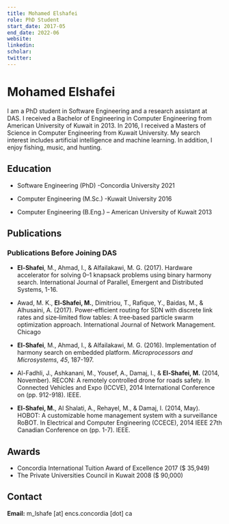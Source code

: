 ```yaml
---
title: Mohamed Elshafei
role: PhD Student
start_date: 2017-05
end_date: 2022-06
website:
linkedin:
scholar:
twitter:
---
```


# Mohamed Elshafei

I am a PhD student in Software Engineering and a research assistant at DAS. I received a Bachelor of Engineering in Computer Engineering from American University of Kuwait in 2013. In 2016, I received a Masters of Science in Computer Engineering from Kuwait University. My search interest includes artificial intelligence and machine learning. In addition, I enjoy fishing, music, and hunting.

## Education

- Software Engineering (PhD) -Concordia University 2021

- Computer Engineering (M.Sc.) -Kuwait University 2016

- Computer Engineering (B.Eng.) – American University of Kuwait 2013

## Publications


<AuthorPublications firstname="Mohamed" lastname="Elshafei" />

### Publications Before Joining DAS

- **El-Shafei**, M., Ahmad, I., & Alfailakawi, M. G. (2017). Hardware accelerator for solving 0–1 knapsack problems using binary harmony search. International Journal of Parallel, Emergent and Distributed Systems, 1-16.

- Awad, M. K., **El‐Shafei, M.**, Dimitriou, T., Rafique, Y., Baidas, M., & Alhusaini, A. (2017). Power‐efficient routing for SDN with discrete link rates and size‐limited flow tables: A tree‐based particle swarm optimization approach. International Journal of Network Management. Chicago

- **El-Shafei**, M., Ahmad, I., & Alfailakawi, M. G. (2016). Implementation of harmony search on embedded platform. _Microprocessors and Microsystems_, _45_, 187-197.

- Al-Fadhli, J., Ashkanani, M., Yousef, A., Damaj, I., & **El-Shafei, M.** (2014, November). RECON: A remotely controlled drone for roads safety. In Connected Vehicles and Expo (ICCVE), 2014 International Conference on (pp. 912-918). IEEE.

- **El-Shafei, M.**, Al Shalati, A., Rehayel, M., & Damaj, I. (2014, May). HOBOT: A customizable home management system with a surveillance RoBOT. In Electrical and Computer Engineering (CCECE), 2014 IEEE 27th Canadian Conference on (pp. 1-7). IEEE.

## Awards

- Concordia International Tuition Award of Excellence 2017 ($ 35,949)
- The Private Universities Council in Kuwait 2008 ($ 90,000)

## Contact

**Email:** m_lshafe [at] encs.concordia [dot] ca
